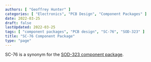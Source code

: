 ```yaml
---
authors: [ "Geoffrey Hunter" ]
categories: [ "Electronics", "PCB Design", "Component Packages" ]
date: 2022-03-25
draft: false
lastUpdated: 2022-03-25
tags: [ "component packages", "PCB design", "SC-76", "SOD-323" ]
title: "SC-76 Component Package"
type: "page"
---
```



SC-76 is a synonym for the [SOD-323 component package](/pcb-design/component-packages/sod-323-component-package).
